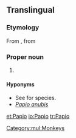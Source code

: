 ==Translingual==
{{rfi|mul}}
{{wikipedia}}
{{wikispecies}}

===Etymology===
From {{etyl|NL.|mul}}, from {{etyl|fr|mul}} {{term|babouin|lang=fr}}

===Proper noun===
{{taxoninfl|i=1|g=m}}

# {{taxon|genus|family|Cercopithecidae|the [[baboon]]s}}

====Hyponyms====
* See {{specieslite}} for species.
* ''[[Papio anubis]]''
[[Category:mul:Monkeys]]

[[et:Papio]]
[[io:Papio]]
[[tr:Papio]]
